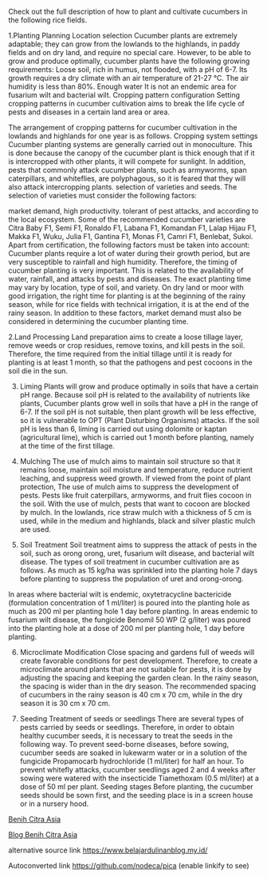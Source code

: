 
Check out the full description of how to plant and cultivate cucumbers in the following rice fields.

1.Planting Planning
Location selection
Cucumber plants are extremely adaptable; they can grow from the lowlands to the highlands, in paddy fields and on dry land, and require no special care.
However, to be able to grow and produce optimally, cucumber plants have the following growing requirements:
Loose soil, rich in humus, not flooded, with a pH of 6-7.
Its growth requires a dry climate with an air temperature of 21-27 °C.
The air humidity is less than 80%.
Enough water
It is not an endemic area for fusarium wilt and bacterial wilt.
Cropping pattern configuration
Setting cropping patterns in cucumber cultivation aims to break the life cycle of pests and diseases in a certain land area or area.

The arrangement of cropping patterns for cucumber cultivation in the lowlands and highlands for one year is as follows.
Cropping system settings
Cucumber planting systems are generally carried out in monoculture. This is done because the canopy of the cucumber plant is thick enough that if it is intercropped with other plants, it will compete for sunlight.
In addition, pests that commonly attack cucumber plants, such as armyworms, span caterpillars, and whiteflies, are polyphagous, so it is feared that they will also attack intercropping plants.
selection of varieties and seeds.
The selection of varieties must consider the following factors:

market demand,
high productivity.
tolerant of pest attacks, and
according to the local ecosystem.
Some of the recommended cucumber varieties are Citra Baby F1, Semi F1, Ronaldo F1, Labana F1, Komandan F1, Lalap Hijau F1, Makka F1, Wuku, Julia F1, Gantina F1, Monas F1, Camri F1, Benlebat, Sukoi.
Apart from certification, the following factors must be taken into account:
Cucumber plants require a lot of water during their growth period, but are very susceptible to rainfall and high humidity.
Therefore, the timing of cucumber planting is very important. This is related to the availability of water, rainfall, and attacks by pests and diseases. The exact planting time may vary by location, type of soil, and variety.
On dry land or moor with good irrigation, the right time for planting is at the beginning of the rainy season, while for rice fields with technical irrigation, it is at the end of the rainy season.
In addition to these factors, market demand must also be considered in determining the cucumber planting time.

2.Land Processing
Land preparation aims to create a loose tillage layer, remove weeds or crop residues, remove toxins, and kill pests in the soil.
Therefore, the time required from the initial tillage until it is ready for planting is at least 1 month, so that the pathogens and pest cocoons in the soil die in the sun.

3. Liming
Plants will grow and produce optimally in soils that have a certain pH range. Because soil pH is related to the availability of nutrients like plants,
Cucumber plants grow well in soils that have a pH in the range of 6-7. If the soil pH is not suitable, then plant growth will be less effective, so it is vulnerable to OPT (Plant Disturbing Organisms) attacks.
If the soil pH is less than 6, liming is carried out using dolomite or kaptan (agricultural lime), which is carried out 1 month before planting, namely at the time of the first tillage.

4. Mulching
The use of mulch aims to maintain soil structure so that it remains loose, maintain soil moisture and temperature, reduce nutrient leaching, and suppress weed growth.
If viewed from the point of plant protection, The use of mulch aims to suppress the development of pests. Pests like fruit caterpillars, armyworms, and fruit flies cocoon in the soil.
With the use of mulch, pests that want to cocoon are blocked by mulch. In the lowlands, rice straw mulch with a thickness of 5 cm is used, while in the medium and highlands, black and silver plastic mulch are used.

5. Soil Treatment
Soil treatment aims to suppress the attack of pests in the soil, such as orong orong, uret, fusarium wilt disease, and bacterial wilt disease.
The types of soil treatment in cucumber cultivation are as follows.
As much as 15 kg/ha was sprinkled into the planting hole 7 days before planting to suppress the population of uret and orong-orong.

In areas where bacterial wilt is endemic, oxytetracycline bactericide (formulation concentration of 1 ml/liter) is poured into the planting hole as much as 200 ml per planting hole 1 day before planting.
In areas endemic to fusarium wilt disease, the fungicide Benomil 50 WP (2 g/liter) was poured into the planting hole at a dose of 200 ml per planting hole, 1 day before planting.




6. Microclimate Modification
Close spacing and gardens full of weeds will create favorable conditions for pest development.
Therefore, to create a microclimate around plants that are not suitable for pests, it is done by adjusting the spacing and keeping the garden clean. In the rainy season, the spacing is wider than in the dry season.
The recommended spacing of cucumbers in the rainy season is 40 cm x 70 cm, while in the dry season it is 30 cm x 70 cm.

7. Seeding
Treatment of seeds or seedlings
There are several types of pests carried by seeds or seedlings. Therefore, in order to obtain healthy cucumber seeds, it is necessary to treat the seeds in the following way.
To prevent seed-borne diseases, before sowing, cucumber seeds are soaked in lukewarm water or in a solution of the fungicide Propamocarb hydrochloride (1 mI/liter) for half an hour.
To prevent whitefly attacks, cucumber seedlings aged 2 and 4 weeks after sowing were watered with the insecticide Tiamethoxam (0.5 mI/liter) at a dose of 50 ml per plant.
Seeding stages
Before planting, the cucumber seeds should be sown first, and the seeding place is in a screen house or in a nursery hood.

[Benih Citra Asia](https://www.benihcitraasia.co.id/ "benih citra asia, bintang asia, harga benih , benih jagung, benih padi!")

[Blog Benih Citra Asia](https://www.blog.benihcitraasia.co.id/ "benih citra asia, bintang asia, harga benih , benih jagung, benih padi!")

alternative source link https://www.belajardulinanblog.my.id/

Autoconverted link https://github.com/nodeca/pica (enable linkify to see)

